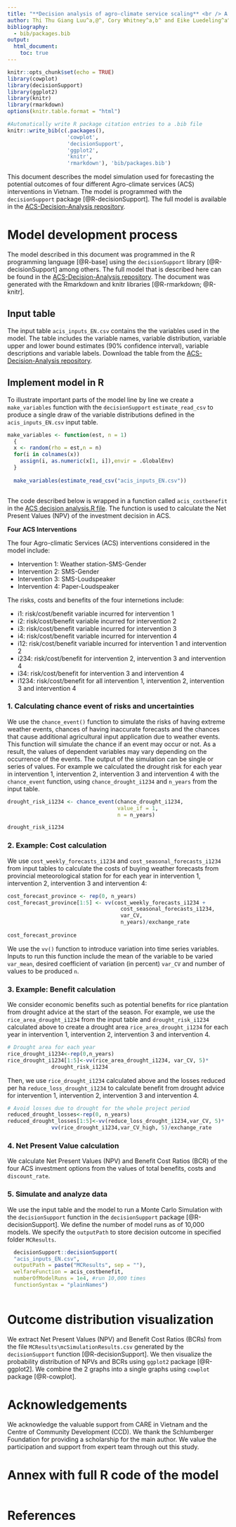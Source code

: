 ```yaml
---
title: "**Decision analysis of agro-climate service scaling** <br /> A case study in Dien Bien District, Vietnam"
author: Thi Thu Giang Luu^a,@^, Cory Whitney^a,b^ and Eike Luedeling^a^ <br /><small>^a^INRES-Horticultural Sciences, University of Bonn, Auf dem Huegel 6, 53121 Bonn, Germany <br /><small/>^b^Center of Development Research (ZEF), University of Bonn, Genscherallee 3, 53113 Bonn, Germany <br /><small/>^@^Corresponding author's email:luuthithugiang@gmail.com
bibliography: 
  - bib/packages.bib
output: 
  html_document:
    toc: true
---
```

 

```r
knitr::opts_chunk$set(echo = TRUE)
library(cowplot)
library(decisionSupport)
library(ggplot2)
library(knitr)
library(rmarkdown)
options(knitr.table.format = "html")
```

```r
#Automatically write R package citation entries to a .bib file
knitr::write_bib(c(.packages(), 
                   'cowplot',
                   'decisionSupport', 
                   'ggplot2',
                   'knitr',
                   'rmarkdown'), 'bib/packages.bib')
```

This document describes the model simulation used for forecasting the potential outcomes of four different Agro-climate services (ACS) interventions in Vietnam. The model is programmed with the `decisionSupport` package [@R-decisionSupport]. The full model is available in the [ACS-Decision-Analysis repository](https://github.com/ThiThuGiangLuu/ACS-Decision-Analysis). 

# Model development process

The model described in this document was programmed in the R programming language [@R-base] using the `decisionSupport` library [@R-decisionSupport] among others. The full model that is described here can be found in the [ACS-Decision-Analysis repository](https://github.com/ThiThuGiangLuu/ACS-Decision-Analysis). The document was generated with the Rmarkdown and knitr libraries [@R-rmarkdown; @R-knitr].

## Input table 

The input table `acis_inputs_EN.csv` contains the the variables used in the model. The table includes the variable names, variable distribution, variable upper and lower bound estimates (90% confidence interval), variable descriptions and variable labels. Download the table from the [ACS-Decision-Analysis repository](https://github.com/ThiThuGiangLuu/ACS-Decision-Analysis). 

## Implement model in R

To illustrate important parts of the model line by line we create a `make_variables` function with the `decisionSupport` `estimate_read_csv` to produce a single draw of the variable distributions defined in the `acis_inputs_EN.csv` input table. 

```r
make_variables <- function(est, n = 1)
  {
  x <- random(rho = est,n = n)
  for(i in colnames(x))
    assign(i, as.numeric(x[1, i]),envir = .GlobalEnv)
  }
  
  make_variables(estimate_read_csv("acis_inputs_EN.csv"))
  
```

The code described below is wrapped in a function called `acis_costbenefit` in the [ACS decision analysis.R file](https://github.com/ThiThuGiangLuu/ACS-Decision-Analysis/blob/master/ACS%20decision%20analysis.R). The function is used to calculate the Net Present Values (NPV) of the investment decision in ACS. 

**Four ACS Interventions**

The four Agro-climatic Services (ACS) interventions considered in the model include:

- Intervention 1: Weather station-SMS-Gender
- Intervention 2: SMS-Gender
- Intervention 3: SMS-Loudspeaker
- Intervention 4: Paper-Loudspeaker
    
The risks, costs and benefits of the four internetions include: 

- i1: risk/cost/benefit variable incurred for intervention 1
- i2: risk/cost/benefit variable incurred for intervention 2
- i3: risk/cost/benefit variable incurred for intervention 3
- i4: risk/cost/benefit variable incurred for intervention 4
- i12: risk/cost/benefit variable incurred for intervention 1 and intervention 2
- i234: risk/cost/benefit for intervention 2, intervention 3 and intervention 4
- i34: risk/cost/benefit for intervention 3 and intervention 4
- i1234: risk/cost/benefit for all intervention 1, intervention 2, intervention 3 and intervention 4

### 1. Calculating chance event of risks and uncertainties
We use the `chance_event()` function to simulate the risks of having extreme weather events, chances of having inaccurate forecasts and the chances that cause additional agricultural input application due to weather events. This function will simulate the chance if an event may occur or not. As a result, the values of dependent variables may vary depending on the occurrence of the events. The output of the simulation can be single or series of values. For example we calculated the drought risk for each year in intervention 1, intervention 2, intervention 3 and intervention 4 with the `chance_event` function, using `chance_drought_i1234` and `n_years` from the input table.

```r
drought_risk_i1234 <- chance_event(chance_drought_i1234, 
                                   value_if = 1, 
                                   n = n_years)

drought_risk_i1234
```


### 2. Example: Cost calculation
We use `cost_weekly_forecasts_i1234` and `cost_seasonal_forecasts_i1234` from input tables to calculate the costs of buying weather forecasts from provincial meteorological station for for each year in intervention 1, intervention 2, intervention 3 and intervention 4: 

```r
cost_forecast_province <- rep(0, n_years)
cost_forecast_province[1:5] <- vv(cost_weekly_forecasts_i1234 +
                                    cost_seasonal_forecasts_i1234, 
                                    var_CV, 
                                    n_years)/exchange_rate
    
cost_forecast_province
```

We use the `vv()` function to introduce variation into time series variables. Inputs to run this function include the mean of the variable to be varied `var_mean`, desired coefficient of variation (in percent) `var_CV` and number of values to be produced `n`. 

### 3. Example: Benefit calculation
We consider economic benefits such as potential benefits for rice plantation from drought advice at the start of the season. For example, we use the `rice_area_drought_i1234` from the input table and `drought_risk_i1234` calculated above to create a drought area  `rice_area_drought_i1234` for each year in intervention 1, intervention 2, intervention 3 and intervention 4. 

```r
# Drought area for each year
rice_drought_i1234<-rep(0,n_years)
rice_drought_i1234[1:5]<-vv(rice_area_drought_i1234, var_CV, 5)*
              drought_risk_i1234
```

Then, we use `rice_drought_i1234` calculated above and the losses reduced per ha `reduce_loss_drought_i1234` to calculate benefit from drought advice for intervention 1, intervention 2, intervention 3 and intervention 4.

```r
# Avoid losses due to drought for the whole project period
reduced_drought_losses<-rep(0, n_years)
reduced_drought_losses[1:5]<-vv(reduce_loss_drought_i1234,var_CV, 5)*
              vv(rice_drought_i1234,var_CV_high, 5)/exchange_rate
```

### 4. Net Present Value calculation
We calculate Net Present Values (NPV) and Benefit Cost Ratios (BCR) of the four ACS investment options from the values of total benefits, costs and `discount_rate`. 

### 5. Simulate and analyze data
We use the input table and the model to run a Monte Carlo Simulation with the `decisionSupport` function in the `decisionSupport` package [@R-decisionSupport]. We define the number of model runs as of 10,000 models. We specify the `outputPath` to store decision outcome in specified folder `MCResults`.

```r
  decisionSupport::decisionSupport(
  "acis_inputs_EN.csv",
  outputPath = paste("MCResults", sep = ""),
  welfareFunction = acis_costbenefit,
  numberOfModelRuns = 1e4, #run 10,000 times
  functionSyntax = "plainNames")
  
```

# Outcome distribution visualization

We extract Net Present Values (NPV) and Benefit Cost Ratios (BCRs) from the file `MCResults\mcSimulationResults.csv` generated by the `decisionSupport` function [@R-decisionSupport]. We then visualize the probability distribution of NPVs and BCRs using `ggplot2` package [@R-ggplot2]. We combine the 2 graphs into a single graphs using `cowplot` package [@R-cowplot].  

# Acknowledgements

We acknowledge the valuable support from CARE in Vietnam and the Centre of Community Development (CCD). We thank the Schlumberger Foundation for providing a scholarship for the main author. We value the participation and support from expert team through out this study.  

# Annex with full R code of the model

```r

```

# References



